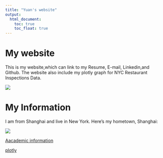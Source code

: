 ```yaml
---
title: "Yuan's website"
output: 
  html_document:
    toc: true
    toc_float: true
---
```

# My website
This is my website,which can link to my Resume, E-mail, Linkedin,and Github.
The website also include my plotly graph for NYC Restaurant Inspections Data. 


![](https://media.giphy.com/media/KFUx0Rtz7p0HTzbJ7x/giphy.gif)

# My Information 

I am from Shanghai and live in New York. Here's my hometown, Shanghai:


![](image/Shanghai.jpg)

[Aacademic information](about.html)


[plotly](plotly.html)
